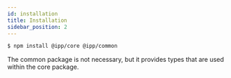```yaml
---
id: installation
title: Installation
sidebar_position: 2
---
```


```bash
$ npm install @ipp/core @ipp/common
```

The common package is not necessary, but it provides types that are used within the core package.
